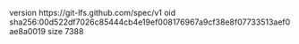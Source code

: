version https://git-lfs.github.com/spec/v1
oid sha256:00d522df7026c85444cb4e19ef008176967a9cf38e8f07733513aef0ae8a0019
size 7388
